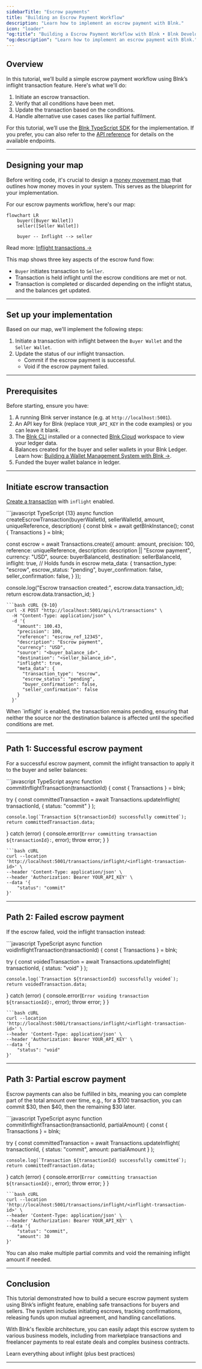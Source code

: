 ```yaml
---
sidebarTitle: "Escrow payments"
title: "Building an Escrow Payment Workflow"
description: "Learn how to implement an escrow payment with Blnk."
icon: "loader"
"og:title": "Building a Escrow Payment Workflow with Blnk • Blnk Developer Documentation"
"og:description": "Learn how to implement an escrow payment with Blnk."
---
```



## Overview

In this tutorial, we’ll build a simple escrow payment workflow using Blnk’s inflight transaction feature. Here's what we'll do:

1. Initiate an escrow transaction.
2. Verify that all conditions have been met.
3. Update the transaction based on the conditions.
4. Handle alternative use cases cases like partial fulfilment.

For this tutorial, we’ll use the [Blnk TypeScript SDK](/sdks/typescript/introduction) for the implementation. If you prefer, you can also refer to the [API reference](/reference/create-ledger) for details on the available endpoints.

---

## Designing your map

Before writing code, it's crucial to design a [money movement map](/ledgers/money-movement-map) that outlines how money moves in your system. This serves as the blueprint for your implementation.

For our escrow payments workflow, here's our map:

```mermaid
flowchart LR
    buyer([Buyer Wallet])
    seller([Seller Wallet])

    buyer -- Inflight --> seller
```

Read more: [Inflight transactions →](/transactions/inflight)

This map shows three key aspects of the escrow fund flow:

* `Buyer` initiates transaction to `Seller`.
* Transaction is held inflight until the escrow conditions are met or not.
* Transaction is completed or discarded depending on the inflight status, and the balances get updated.

---

## Set up your implementation

Based on our map, we'll implement the following steps:

1. Initiate a transaction with inflight between the `Buyer Wallet` and the `Seller Wallet`.
2. Update the status of our inflight transaction.
    * Commit if the escrow payment is successful.
    * Void if the escrow payment failed.

---

## Prerequisites

Before starting, ensure you have:

1. A running Blnk server instance (e.g. at `http://localhost:5001`).
2. An API key for Blnk (replace `YOUR_API_KEY` in the code examples) or you can leave it blank.
3. The [Blnk CLI](/blnk-cli/install) installed or a connected [Blnk Cloud](https://cloud.blnkfinance.com) workspace to view your ledger data.
4. Balances created for the buyer and seller wallets in your Blnk Ledger. Learn how: [Building a Wallet Management System with Blnk →](/tutorials/quick-start/wallet-management).
5. Funded the buyer wallet balance in ledger.

---

## Initiate escrow transaction

[Create a transaction](/transactions/introduction#recording-a-transaction) with `inflight` enabled.

<CodeGroup>
```javascript TypeScript {13}
async function createEscrowTransaction(buyerWalletId, sellerWalletId, amount, uniqueReference, description) {
  const blnk = await getBlnkInstance();
  const { Transactions } = blnk;
  
  const escrow = await Transactions.create({
    amount: amount,
    precision: 100,
    reference: uniqueReference,
    description: description || "Escrow payment",
    currency: "USD",
    source: buyerBalanceId,
    destination: sellerBalanceId,
    inflight: true, // Holds funds in escrow
    meta_data: {
      transaction_type: "escrow",
      escrow_status: "pending",
      buyer_confirmation: false,
      seller_confirmation: false,
    }
  });
  
  console.log("Escrow transaction created:", escrow.data.transaction_id);
  return escrow.data.transaction_id;
}
```
```bash cURL {9-10}
curl -X POST "http://localhost:5001/api/v1/transactions" \
  -H "Content-Type: application/json" \
  -d '{
    "amount": 100.43,
    "precision": 100,
    "reference": "escrow_ref_12345",
    "description": "Escrow payment",
    "currency": "USD",
    "source": "<buyer_balance_id>",
    "destination": "<seller_balance_id>",
    "inflight": true,
    "meta_data": {
      "transaction_type": "escrow",
      "escrow_status": "pending",
      "buyer_confirmation": false,
      "seller_confirmation": false
    }
  }'
```
</CodeGroup>

<Note>
  When `inflight` is enabled, the transaction remains pending, ensuring that neither the source nor the destination balance is affected until the specified conditions are met.
</Note>

---

## Path 1: Successful escrow payment

For a successful escrow payment, commit the inflight transaction to apply it to the buyer and seller balances:

<CodeGroup>
```javascript TypeScript
async function commitInflightTransaction(transactionId) {
  const { Transactions } = blnk;
  
  try {
    const committedTransaction = await Transactions.updateInflight(
      transactionId,
      {
        status: "commit"
      }
    );
    
    console.log(`Transaction ${transactionId} successfully committed`);
    return committedTransaction.data;
  } catch (error) {
    console.error(`Error committing transaction ${transactionId}:`, error);
    throw error;
  }
}
```
```bash cURL
curl --location 'http://localhost:5001/transactions/inflight/<inflight-transaction-id>' \
--header 'Content-Type: application/json' \
--header 'Authorization: Bearer YOUR_API_KEY' \
--data '{
    "status": "commit"
}'
```
</CodeGroup>

---

## Path 2: Failed escrow payment

If the escrow failed, void the inflight transaction instead:

<CodeGroup>
```javascript TypeScript
async function voidInflightTransaction(transactionId) {
  const { Transactions } = blnk;
  
  try {
    const voidedTransaction = await Transactions.updateInflight(
      transactionId,
      {
        status: "void"
      }
    );
    
    console.log(`Transaction ${transactionId} successfully voided`);
    return voidedTransaction.data;
  } catch (error) {
    console.error(`Error voiding transaction ${transactionId}:`, error);
    throw error;
  }
}
```
```bash cURL
curl --location 'http://localhost:5001/transactions/inflight/<inflight-transaction-id>' \
--header 'Content-Type: application/json' \
--header 'Authorization: Bearer YOUR_API_KEY' \
--data '{
    "status": "void"
}'
```
</CodeGroup>

---

## Path 3: Partial escrow payment

Escrow payments can also be fulfilled in bits, meaning you can complete part of the total amount over time, e.g., for a \$100 transaction, you can commit \$30, then \$40, then the remaining \$30 later.

<CodeGroup>
```javascript TypeScript
async function commitInflightTransaction(transactionId, partialAmount) {
  const { Transactions } = blnk;
  
  try {
    const committedTransaction = await Transactions.updateInflight(
      transactionId,
      {
        status: "commit",
        amount: partialAmount
      }
    );
    
    console.log(`Transaction ${transactionId} successfully committed`);
    return committedTransaction.data;
  } catch (error) {
    console.error(`Error committing transaction ${transactionId}:`, error);
    throw error;
  }
}
```
```bash cURL
curl --location 'http://localhost:5001/transactions/inflight/<inflight-transaction-id>' \
--header 'Content-Type: application/json' \
--header 'Authorization: Bearer YOUR_API_KEY' \
--data '{
    "status": "commit",
    "amount": 30
}'
```
</CodeGroup>

<Tip>
  You can also make multiple partial commits and void the remaining inflight amount if needed.
</Tip>

---

## Conclusion

This tutorial demonstrated how to build a secure escrow payment system using Blnk’s inflight feature, enabling safe transactions for buyers and sellers. The system includes initiating escrows, tracking confirmations, releasing funds upon mutual agreement, and handling cancellations.

With Blnk's flexible architecture, you can easily adapt this escrow system to various business models, including from marketplace transactions and freelancer payments to real estate deals and complex business contracts.

<Card title="Inflight transactions" icon="plane" iconType="duotone" href="/transactions/inflight">
  Learn everything about inflight (plus best practices)
</Card>

---

<RequestTutorial />